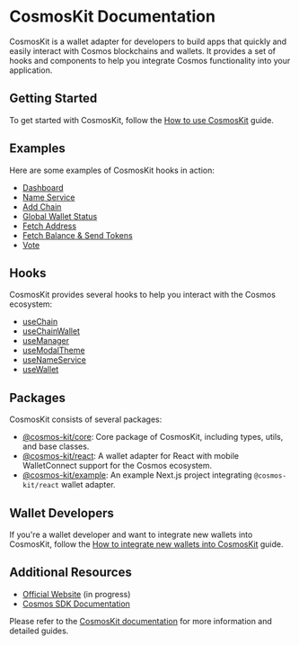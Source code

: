 # CosmosKit Documentation

CosmosKit is a wallet adapter for developers to build apps that quickly and easily interact with Cosmos blockchains and wallets. It provides a set of hooks and components to help you integrate Cosmos functionality into your application.

## Getting Started

To get started with CosmosKit, follow the [How to use CosmosKit](https://docs.cosmoskit.com/get-started) guide.

## Examples

Here are some examples of CosmosKit hooks in action:

- [Dashboard](https://github.com/cosmology-tech/cosmos-kit/blob/main/packages/example/pages/index.tsx)
- [Name Service](https://github.com/cosmology-tech/cosmos-kit/blob/main/packages/example/pages/ns2.tsx)
- [Add Chain](https://github.com/cosmology-tech/cosmos-kit/blob/main/packages/example/pages/add-chain.tsx)
- [Global Wallet Status](https://github.com/cosmology-tech/cosmos-kit/blob/main/packages/example/pages/index.tsx)
- [Fetch Address](https://github.com/cosmology-tech/cosmos-kit/blob/main/packages/example/pages/index.tsx)
- [Fetch Balance & Send Tokens](https://github.com/cosmology-tech/cosmos-kit/blob/main/packages/example/pages/tx.tsx)
- [Vote](https://github.com/cosmology-tech/cosmos-kit/blob/main/packages/example/pages/gov.tsx)

## Hooks

CosmosKit provides several hooks to help you interact with the Cosmos ecosystem:

- [useChain](https://docs.cosmoskit.com/use-chain)
- [useChainWallet](https://docs.cosmoskit.com/use-chain-wallet)
- [useManager](https://docs.cosmoskit.com/use-manager)
- [useModalTheme](https://docs.cosmoskit.com/use-modal-theme)
- [useNameService](https://docs.cosmoskit.com/use-name-service)
- [useWallet](https://docs.cosmoskit.com/use-wallet)

## Packages

CosmosKit consists of several packages:

- [@cosmos-kit/core](https://github.com/cosmology-tech/cosmos-kit/blob/main/packages/core/LICENSE): Core package of CosmosKit, including types, utils, and base classes.
- [@cosmos-kit/react](https://www.npmjs.com/package/@cosmos-kit/react): A wallet adapter for React with mobile WalletConnect support for the Cosmos ecosystem.
- [@cosmos-kit/example](https://github.com/cosmology-tech/cosmos-kit/blob/main/packages/example): An example Next.js project integrating `@cosmos-kit/react` wallet adapter.

## Wallet Developers

If you're a wallet developer and want to integrate new wallets into CosmosKit, follow the [How to integrate new wallets into CosmosKit](https://docs.cosmoskit.com/integrating-wallets/adding-new-wallets) guide.

## Additional Resources

- [Official Website](https://cosmoskit.com/) (in progress)
- [Cosmos SDK Documentation](https://docs.cosmos.network/)

Please refer to the [CosmosKit documentation](https://docs.cosmoskit.com) for more information and detailed guides.